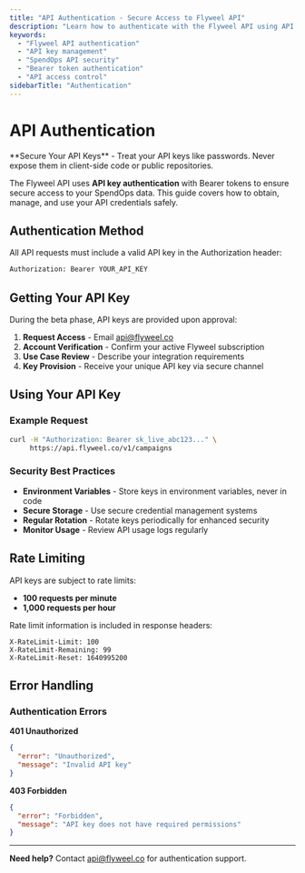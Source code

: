 ```yaml
---
title: "API Authentication - Secure Access to Flyweel API"
description: "Learn how to authenticate with the Flyweel API using API keys, manage security tokens, and implement proper authentication practices."
keywords:
  - "Flyweel API authentication"
  - "API key management"
  - "SpendOps API security"
  - "Bearer token authentication"
  - "API access control"
sidebarTitle: "Authentication"
---
```



# API Authentication

<Callout type="warning">
**Secure Your API Keys** - Treat your API keys like passwords. Never expose them in client-side code or public repositories.
</Callout>

The Flyweel API uses **API key authentication** with Bearer tokens to ensure secure access to your SpendOps data. This guide covers how to obtain, manage, and use your API credentials safely.

## Authentication Method

All API requests must include a valid API key in the Authorization header:

```bash
Authorization: Bearer YOUR_API_KEY
```

## Getting Your API Key

During the beta phase, API keys are provided upon approval:

1. **Request Access** - Email [api@flyweel.co](mailto:api@flyweel.co)
2. **Account Verification** - Confirm your active Flyweel subscription
3. **Use Case Review** - Describe your integration requirements
4. **Key Provision** - Receive your unique API key via secure channel

## Using Your API Key

### Example Request

```bash
curl -H "Authorization: Bearer sk_live_abc123..." \
     https://api.flyweel.co/v1/campaigns
```

### Security Best Practices

- **Environment Variables** - Store keys in environment variables, never in code
- **Secure Storage** - Use secure credential management systems
- **Regular Rotation** - Rotate keys periodically for enhanced security
- **Monitor Usage** - Review API usage logs regularly

## Rate Limiting

API keys are subject to rate limits:
- **100 requests per minute**
- **1,000 requests per hour**

Rate limit information is included in response headers:
```
X-RateLimit-Limit: 100
X-RateLimit-Remaining: 99
X-RateLimit-Reset: 1640995200
```

## Error Handling

### Authentication Errors

**401 Unauthorized**
```json
{
  "error": "Unauthorized",
  "message": "Invalid API key"
}
```

**403 Forbidden**
```json
{
  "error": "Forbidden", 
  "message": "API key does not have required permissions"
}
```

---

**Need help?** Contact [api@flyweel.co](mailto:api@flyweel.co) for authentication support.
